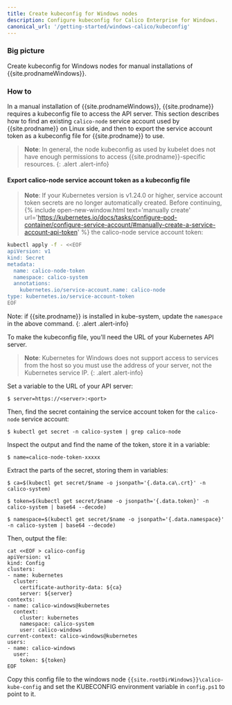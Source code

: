 ```yaml
---
title: Create kubeconfig for Windows nodes
description: Configure kubeconfig for Calico Enterprise for Windows.
canonical_url: '/getting-started/windows-calico/kubeconfig'
---
```


### Big picture

Create kubeconfig for Windows nodes for manual installations of {{site.prodnameWindows}}.

### How to

In a manual installation of {{site.prodnameWindows}}, {{site.prodname}} requires a kubeconfig file to access the API server. This section describes how to find an existing `calico-node` service account used by {{site.prodname}} on Linux side, and then to export the service account token as a kubeconfig file for {{site.prodname}} to use.

>**Note**: In general, the node kubeconfig as used by kubelet does not have enough permissions to access {{site.prodname}}-specific resources.
{: .alert .alert-info}

#### Export calico-node service account token as a kubeconfig file
  
>**Note**: If your Kubernetes version is v1.24.0 or higher, service account token secrets are no longer automatically created. Before continuing, {% include open-new-window.html text='manually create' url='https://kubernetes.io/docs/tasks/configure-pod-container/configure-service-account/#manually-create-a-service-account-api-token' %} the calico-node service account token:
```bash
kubectl apply -f - <<EOF
apiVersion: v1
kind: Secret
metadata:
  name: calico-node-token
  namespace: calico-system
  annotations:
    kubernetes.io/service-account.name: calico-node
type: kubernetes.io/service-account-token
EOF
```
Note: if {{site.prodname}} is installed in kube-system, update the `namespace` in the above command.
{: .alert .alert-info}

To make the kubeconfig file, you'll need the URL of your Kubernetes API server.

>**Note**: Kubernetes for Windows does not support access to services from the host so you must use the address of your server, not the Kubernetes service IP.
{: .alert .alert-info}

Set a variable to the URL of your API server:

```
$ server=https://<server>:<port>
```
Then, find the secret containing the service account token for the `calico-node` service account:

```
$ kubectl get secret -n calico-system | grep calico-node
```
Inspect the output and find the name of the token, store it in a variable:

```
$ name=calico-node-token-xxxxx
```
Extract the parts of the secret, storing them in variables:

```
$ ca=$(kubectl get secret/$name -o jsonpath='{.data.ca\.crt}' -n calico-system)

$ token=$(kubectl get secret/$name -o jsonpath='{.data.token}' -n calico-system | base64 --decode)

$ namespace=$(kubectl get secret/$name -o jsonpath='{.data.namespace}' -n calico-system | base64 --decode)
```
Then, output the file:

```
cat <<EOF > calico-config
apiVersion: v1
kind: Config
clusters:
- name: kubernetes
  cluster:
    certificate-authority-data: ${ca}
    server: ${server}
contexts:
- name: calico-windows@kubernetes
  context:
    cluster: kubernetes
    namespace: calico-system
    user: calico-windows
current-context: calico-windows@kubernetes
users:
- name: calico-windows
  user:
    token: ${token}
EOF
```
Copy this config file to the windows node `{{site.rootDirWindows}}\calico-kube-config` and set the KUBECONFIG environment variable in `config.ps1` to point to it.
